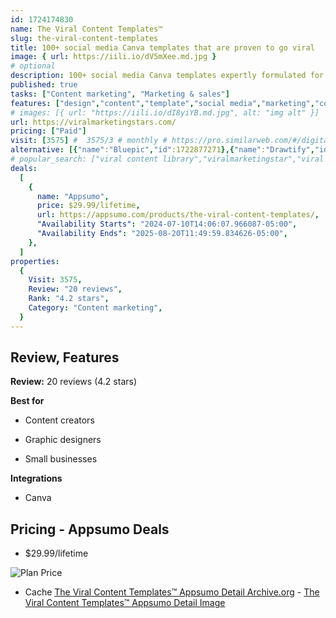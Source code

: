 ```yaml
---
id: 1724174830
name: The Viral Content Templates™
slug: the-viral-content-templates
title: 100+ social media Canva templates that are proven to go viral
image: { url: https://iili.io/dV5mXee.md.jpg }
# optional
description: 100+ social media Canva templates expertly formulated for sanity, virality, and profitsFully customizable with your colors, fonts, logos & photos to ensure cohesive social media presence
published: true
tasks: ["Content marketing", "Marketing & sales"]
features: ["design","content","template","social media","marketing","collaboration","editing","analytics"]
# images: [{ url: "https://iili.io/dI8yiYB.md.jpg", alt: "img alt" }]
url: https://viralmarketingstars.com/
pricing: ["Paid"]
visit: [3575] #  3575/3 # monthly # https://pro.similarweb.com/#/digitalsuite/websiteanalysis/home
alternative: [{"name":"Bluepic","id":1722877271},{"name":"Drawtify","id":1722485457},{"name":"Unifire.ai","id":1722144169},{"name":"Share My Image (Image Hosting)","id":1722485483},{"name":"Alphana","id":1722144067},{"name":"Revid AI","id":1722775345},{"name":"Produktly","id":1722485440},{"name":"GoZen Content.Ai","id":1723867069},{"name":"make.com","id":1723133418},{"name":"BannerBoo","id":1723698224}]
# popular_search: ["viral content library","viralmarketingstar","viral creator system","ultimate viral ideas agency","saas plr social media images"]
deals:
  [
    {
      name: "Appsumo",
      price: $29.99/lifetime,
      url: https://appsumo.com/products/the-viral-content-templates/,
      "Availability Starts": "2024-07-10T14:06:07.966087-05:00",
      "Availability Ends": "2025-08-20T11:49:59.834626-05:00",
    },
  ]
properties:
  {
    Visit: 3575,
    Review: "20 reviews",
    Rank: "4.2 stars",
    Category: "Content marketing",
  }
---
```


## Review, Features

**Review:** 20 reviews (4.2 stars)

**Best for**

- Content creators

- Graphic designers

- Small businesses

**Integrations**

- Canva

## Pricing - Appsumo Deals

- $29.99/lifetime

<Img src="https://iili.io/dV7fcfn.png" alt="Plan Price" />

- Cache [The Viral Content Templates™ Appsumo Detail Archive.org](https://web.archive.org/web/*/https://appsumo.com/products/the-viral-content-templates/) - [The Viral Content Templates™ Appsumo Detail Image](https://iili.io/dV7fyXI.png)
